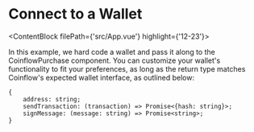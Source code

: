 

# Connect to a Wallet
<ContentBlock filePath={'src/App.vue'} highlight={'12-23'}>

In this example, we hard code a wallet and pass it along to the CoinflowPurchase component. 
You can customize your wallet's functionality to fit your preferences, as long as 
the return type matches Coinflow's expected wallet interface, as outlined below:
```
{  
    address: string;  
    sendTransaction: (transaction) => Promise<{hash: string}>;  
    signMessage: (message: string) => Promise<string>;  
}
```

</ContentBlock>